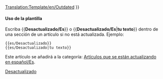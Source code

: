 <noinclude>[[Translation:Template/en/Outdated]]</noinclude>{{es/Metaplantilla de avisos| tipo  = contenido
| imagen= en/Outdated content.png | alt = Contenido desactualizado
| texto = <strong>Desactualizado</strong><br />
Este artículo o sección está desactualizado. Parte de su contenido ya no es exacto debido a los cambios de la última versión. Por favor actualice este artículo. {{#IF: {{{1|}}} |<br>{{{1}}}|}}
}}<includeonly>{{{2|[[Category:es/Artículos que se están actualizando en español|{{PAGENAME}}]]}}}</includeonly><noinclude>

====Uso de la plantilla====
Escriba <nowiki>{{</nowiki>'''Desactualizado/Es'''<nowiki>}}</nowiki> o <nowiki>{{</nowiki>'''Desactualizado/Es'''|'''tu texto'''<nowiki>}}</nowiki> dentro de una sección de un artículo si no está actualizada. Ejemplo:
<pre>
{{es/Desactualizado}} 
{{es/Desactualizado|tu texto}}
</pre>
Este artículo se añadirá a la categoría: [[:Category:es/Artículos que se están actualizando en español|Artículos que se están actualizando en español/Es]].

[[Category:es/Cajas de mensajes|Desactualizado]]</noinclude>